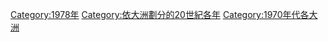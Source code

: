 [[Category:1978年|Category:1978年]]
[[Category:依大洲劃分的20世紀各年|Category:依大洲劃分的20世紀各年]]
[[Category:1970年代各大洲|Category:1970年代各大洲]]